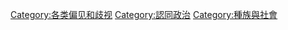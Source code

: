 {{catmore}}
{{Commonscat|Racism}}

[[Category:各类偏见和歧视|Category:各类偏见和歧视]]
[[Category:認同政治|Category:認同政治]]
[[Category:種族與社會|Category:種族與社會]]
